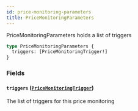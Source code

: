 ```yaml
---
id: price-monitoring-parameters
title: PriceMonitoringParameters
---
```



PriceMonitoringParameters holds a list of triggers

```graphql
type PriceMonitoringParameters {
  triggers: [PriceMonitoringTrigger!]
}
```


### Fields

#### `triggers` ([`PriceMonitoringTrigger`](/docs/mainnet/graphql/objects/price-monitoring-trigger))

The list of triggers for this price monitoring




